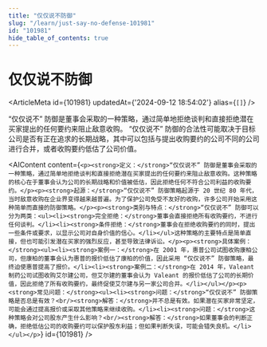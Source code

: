 ```yaml
---
title: "仅仅说不防御"
slug: "/learn/just-say-no-defense-101981"
id: "101981"
hide_table_of_contents: true
---
```



# 仅仅说不防御

<ArticleMeta id={101981} updatedAt={'2024-09-12 18:54:02'} alias={`[]`} />
<div className='border-solid border-b border-t-0 my-4 border-[var(--ifm-color-gray-300)]' />

“仅仅说不” 防御是董事会采取的一种策略，通过简单地拒绝谈判和直接拒绝潜在买家提出的任何要约来阻止敌意收购。 “仅仅说不” 防御的合法性可能取决于目标公司是否有正在追求的长期战略，其中可以包括与提出收购要约的公司不同的公司进行合并，或者收购要约低估了公司价值。

<AIContent content={`<p><strong>定义：</strong>“仅仅说不” 防御是董事会采取的一种策略，通过简单地拒绝谈判和直接拒绝潜在买家提出的任何要约来阻止敌意收购。这种策略的核心在于董事会认为公司的长期战略和价值被低估，因此拒绝任何不符合公司利益的收购要约。</p><p><strong>起源：</strong>“仅仅说不” 防御策略起源于 20 世纪 80 年代，当时敌意收购在企业界变得越来越普遍。为了保护公司免受不友好的收购，许多公司开始采用这种简单而直接的防御策略。</p><p><strong>类别与特点：</strong>“仅仅说不” 防御可以分为两类：<ul><li><strong>完全拒绝：</strong>董事会直接拒绝所有收购要约，不进行任何谈判。</li><li><strong>条件拒绝：</strong>董事会在拒绝收购要约的同时，提出一些条件或要求，以显示公司对自身价值的信心。</li></ul>这种策略的主要特点是简单直接，但也可能引发潜在买家的强烈反应，甚至导致法律诉讼。</p><p><strong>具体案例：</strong><ul><li><strong>案例一：</strong>在 2001 年，惠普公司试图收购康柏公司，但康柏的董事会认为惠普的报价低估了康柏的价值，因此采用 “仅仅说不” 防御策略，最终迫使惠普提高了报价。</li><li><strong>案例二：</strong>在 2014 年，Valeant 制药公司试图收购艾尔建公司，但艾尔建的董事会认为 Valeant 的报价低估了公司的长期价值，因此拒绝了所有收购要约，最终促使艾尔建与另一家公司合并。</li></ul></p><p><strong>常见问题：</strong><ul><li><strong>问题：</strong>“仅仅说不” 防御策略是否总是有效？<br/><strong>解答：</strong>并不总是有效。如果潜在买家非常坚定，可能会通过提高报价或采取其他策略来继续收购。</li><li><strong>问题：</strong>这种策略会对公司股东产生什么影响？<br/><strong>解答：</strong>如果董事会的判断正确，拒绝低估公司的收购要约可以保护股东利益；但如果判断失误，可能会错失良机。</li></ul></p>`} id={101981} />
